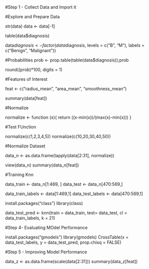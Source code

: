 #Step 1 - Collect Data and Import it

#Explore and Prepare Data

str(data)
data <- data[-1]

table(data$diagnosis)

data$diagnosis <- factor(data$diagnosis, levels = c("B", "M"),
                         labels = c("Benign", "Malignant"))

#Probabilities
prob <- prop.table(table(data$diagnosis));prob

round((prob)*100, digits = 1)

#Features of Interest

feat <- c("radius_mean", "area_mean", "smoothness_mean")

summary(data[feat])

#Normalize

normalize <- function (x){
  return ((x-min(x))/(max(x)-min(x)))
}

#Test FUnction

normalize(c(1,2,3,4,5))
normalize(c(10,20,30,40,50))

#Normalize Dataset

data_n <- as.data.frame(lapply(data[2:31], normalize))

view(data_n)
summary(data_n[feat])

#Training Knn

data_train <- data_n[1:469, ]
data_test <- data_n[470:569,]

data_train_labels <- data[1:469,1]
data_test_labels <- data[470:569,1]

install.packages("class")
library(class)

data_test_pred <- knn(train = data_train, test= data_test, cl = data_train_labels,
                      k = 21)

#Step 4- Evaluating MOdel Performance 

install.packages("gmodels")
library(gmodels)
CrossTable(x = data_test_labels, y = data_test_pred, prop.chisq = FALSE)

#Step 5 - Improving Model Performance 


data_z <- as.data.frame(scale(data[2:31]))
summary(data_z[feat])

